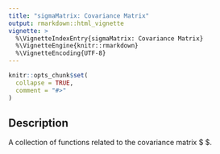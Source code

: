 ```yaml
---
title: "sigmaMatrix: Covariance Matrix"
output: rmarkdown::html_vignette
vignette: >
  %\VignetteIndexEntry{sigmaMatrix: Covariance Matrix}
  %\VignetteEngine{knitr::rmarkdown}
  %\VignetteEncoding{UTF-8}
---
```


```r
knitr::opts_chunk$set(
  collapse = TRUE,
  comment = "#>"
)
```

## Description

A collection of functions
related to the covariance matrix
$
\boldsymbol{\Sigma}
$.
